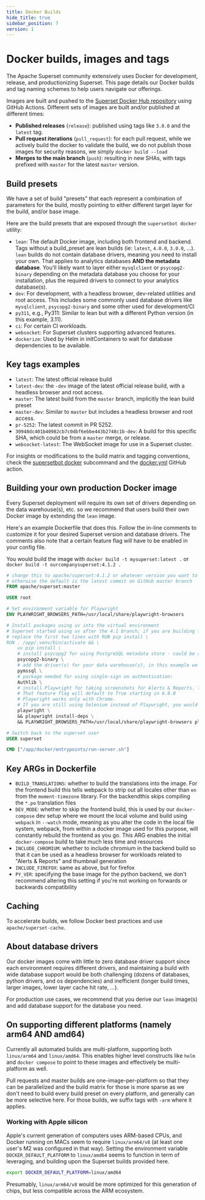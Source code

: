 ```yaml
---
title: Docker Builds
hide_title: true
sidebar_position: 7
version: 1
---
```


# Docker builds, images and tags

The Apache Superset community extensively uses Docker for development, release,
and productionizing Superset. This page details our Docker builds and tag naming
schemes to help users navigate our offerings.

Images are built and pushed to the [Superset Docker Hub repository](
https://hub.docker.com/r/apache/superset) using GitHub Actions.
Different sets of images are built and/or published at different times:

- **Published releases** (`release`): published using
  tags like `3.0.0` and the `latest` tag.
- **Pull request iterations** (`pull_request`): for each pull request, while
  we actively build the docker to validate the build, we do
  not publish those images for security reasons, we simply `docker build --load`
- **Merges to the main branch** (`push`): resulting in new SHAs, with tags
  prefixed with `master` for the latest `master` version.

## Build presets

We have a set of build "presets" that each represent a combination of
parameters for the build, mostly pointing to either different target layer
for the build, and/or base image.

Here are the build presets that are exposed through the `supersetbot docker` utility:

- `lean`: The default Docker image, including both frontend and backend. Tags
  without a build_preset are lean builds (ie: `latest`, `4.0.0`, `3.0.0`, ...). `lean`
  builds do not contain database
  drivers, meaning you need to install your own. That applies to analytics databases **AND
  the metadata database**. You'll likely want to layer either `mysqlclient` or `psycopg2-binary`
  depending on the metadata database you choose for your installation, plus the required
  drivers to connect to your analytics database(s).
- `dev`: For development, with a headless browser, dev-related utilities and root access. This
  includes some commonly used database drivers like `mysqlclient`, `psycopg2-binary` and
  some other used for development/CI
- `py311`, e.g., Py311: Similar to lean but with a different Python version (in this example, 3.11).
- `ci`: For certain CI workloads.
- `websocket`: For Superset clusters supporting advanced features.
- `dockerize`: Used by Helm in initContainers to wait for database dependencies to be available.

## Key tags examples

- `latest`: The latest official release build
- `latest-dev`: the `-dev` image of the latest official release build, with a
  headless browser and root access.
- `master`: The latest build from the `master` branch, implicitly the lean build
  preset
- `master-dev`: Similar to `master` but includes a headless browser and root access.
- `pr-5252`: The latest commit in PR 5252.
- `30948dc401b40982cb7c0dbf6ebbe443b2748c1b-dev`: A build for
  this specific SHA, which could be from a `master` merge, or release.
- `websocket-latest`: The WebSocket image for use in a Superset cluster.

For insights or modifications to the build matrix and tagging conventions,
check the [supersetbot docker](https://github.com/apache-superset/supersetbot)
subcommand and the [docker.yml](https://github.com/apache/superset/blob/master/.github/workflows/docker.yml)
GitHub action.

## Building your own production Docker image

Every Superset deployment will require its own set of drivers depending on the data warehouse(s),
etc. so we recommend that users build their own Docker image by extending the `lean` image.

Here's an example Dockerfile that does this. Follow the in-line comments to customize it for
your desired Superset version and database drivers. The comments also note that a certain feature flag will
have to be enabled in your config file.

You would build the image with `docker build -t mysuperset:latest .` or `docker build -t ourcompanysuperset:4.1.2 .`

```Dockerfile
# change this to apache/superset:4.1.2 or whatever version you want to build from;
# otherwise the default is the latest commit on GitHub master branch
FROM apache/superset:master

USER root

# Set environment variable for Playwright
ENV PLAYWRIGHT_BROWSERS_PATH=/usr/local/share/playwright-browsers

# Install packages using uv into the virtual environment
# Superset started using uv after the 4.1 branch; if you are building from apache/superset:4.1.x,
# replace the first two lines with RUN pip install \
RUN . /app/.venv/bin/activate && \
    uv pip install \
    # install psycopg2 for using PostgreSQL metadata store - could be a MySQL package if using that backend:
    psycopg2-binary \
    # add the driver(s) for your data warehouse(s), in this example we're showing for Microsoft SQL Server:
    pymssql \
    # package needed for using single-sign on authentication:
    Authlib \
    # install Playwright for taking screenshots for Alerts & Reports. This assumes the feature flag PLAYWRIGHT_REPORTS_AND_THUMBNAILS is enabled
    # That feature flag will default to True starting in 6.0.0
    # Playwright works only with Chrome.
    # If you are still using Selenium instead of Playwright, you would instead install here the selenium package and a headless browser & webdriver
    playwright \
    && playwright install-deps \
    && PLAYWRIGHT_BROWSERS_PATH=/usr/local/share/playwright-browsers playwright install chromium

# Switch back to the superset user
USER superset

CMD ["/app/docker/entrypoints/run-server.sh"]
```

## Key ARGs in Dockerfile

- `BUILD_TRANSLATIONS`: whether to build the translations into the image. For the
  frontend build this tells webpack to strip out all locales other than `en` from
  the `moment-timezone` library. For the backendthis skips compiling the
  `*.po` translation files
- `DEV_MODE`: whether to skip the frontend build, this is used by our `docker-compose` dev setup
  where we mount the local volume and build using `webpack` in `--watch` mode, meaning as you
  alter the code in the local file system, webpack, from within a docker image used for this
  purpose, will constantly rebuild the frontend as you go. This ARG enables the initial
  `docker-compose` build to take much less time and resources
- `INCLUDE_CHROMIUM`: whether to include chromium in the backend build so that it can be
  used as a headless browser for workloads related to "Alerts & Reports" and thumbnail generation
- `INCLUDE_FIREFOX`: same as above, but for firefox
- `PY_VER`: specifying the base image for the python backend, we don't recommend altering
  this setting if you're not working on forwards or backwards compatibility

## Caching

To accelerate builds, we follow Docker best practices and use `apache/superset-cache`.

## About database drivers

Our docker images come with little to zero database driver support since
each environment requires different drivers, and maintaining a build with
wide database support would be both challenging (dozens of databases,
python drivers, and os dependencies) and inefficient (longer
build times, larger images, lower layer cache hit rate, ...).

For production use cases, we recommend that you derive our `lean` image(s) and
add database support for the database you need.

## On supporting different platforms (namely arm64 AND amd64)

Currently all automated builds are multi-platform, supporting both `linux/arm64`
and `linux/amd64`. This enables higher level constructs like `helm` and
`docker compose` to point to these images and effectively be multi-platform
as well.

Pull requests and master builds
are one-image-per-platform so that they can be parallelized and the
build matrix for those is more sparse as we don't need to build every
build preset on every platform, and generally can be more selective here.
For those builds, we suffix tags with `-arm` where it applies.

### Working with Apple silicon

Apple's current generation of computers uses ARM-based CPUs, and Docker
running on MACs seem to require `linux/arm64/v8` (at least one user's M2 was
configured in that way). Setting the environment
variable `DOCKER_DEFAULT_PLATFORM` to `linux/amd64` seems to function in
term of leveraging, and building upon the Superset builds provided here.

```bash
export DOCKER_DEFAULT_PLATFORM=linux/amd64
```

Presumably, `linux/arm64/v8` would be more optimized for this generation
of chips, but less compatible across the ARM ecosystem.
